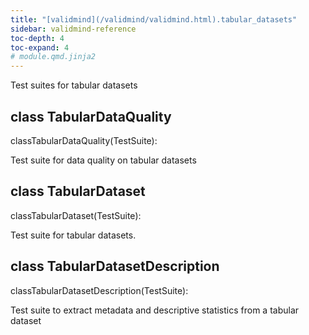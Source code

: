 ```yaml
---
title: "[validmind](/validmind/validmind.html).tabular_datasets"
sidebar: validmind-reference
toc-depth: 4
toc-expand: 4
# module.qmd.jinja2
---
```


<!-- docstring.jinja2 -->

Test suites for tabular datasets

<!-- class.qmd.jinja2 -->

## [class]{.muted} TabularDataQuality

<!-- signatures.jinja2 -->

::: {.signature}

<span class="kw">class</span><span class="name">TabularDataQuality</span>(<span class="base">TestSuite</span>):

:::

<!-- docstring.jinja2 -->

Test suite for data quality on tabular datasets

<!-- class.qmd.jinja2 -->

## [class]{.muted} TabularDataset

<!-- signatures.jinja2 -->

::: {.signature}

<span class="kw">class</span><span class="name">TabularDataset</span>(<span class="base">TestSuite</span>):

:::

<!-- docstring.jinja2 -->

Test suite for tabular datasets.

<!-- class.qmd.jinja2 -->

## [class]{.muted} TabularDatasetDescription

<!-- signatures.jinja2 -->

::: {.signature}

<span class="kw">class</span><span class="name">TabularDatasetDescription</span>(<span class="base">TestSuite</span>):

:::

<!-- docstring.jinja2 -->

Test suite to extract metadata and descriptive statistics from a tabular dataset
